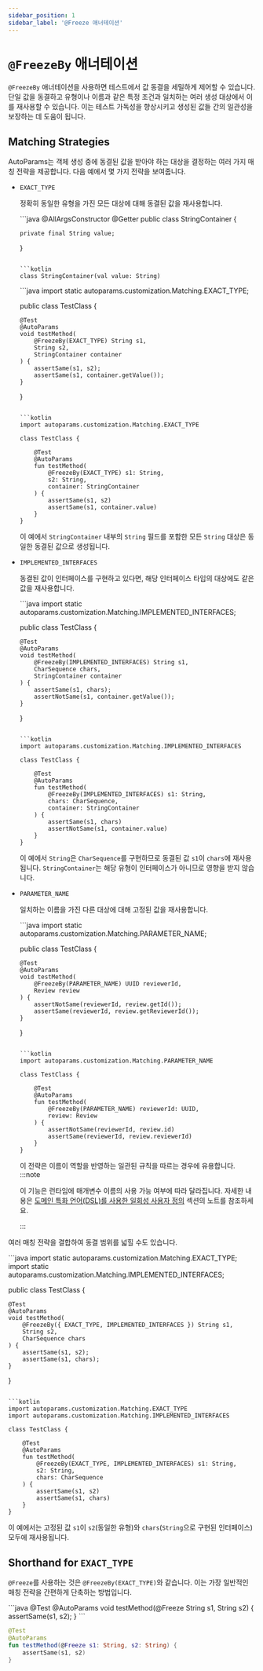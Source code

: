 ```yaml
---
sidebar_position: 1
sidebar_label: '@Freeze 애너테이션'
---
```



# `@FreezeBy` 애너테이션

`@FreezeBy` 애너테이션을 사용하면 테스트에서 값 동결을 세밀하게 제어할 수 있습니다. 단일 값을 동결하고 유형이나 이름과 같은 특정 조건과 일치하는 여러 생성 대상에서 이를 재사용할 수 있습니다. 이는 테스트 가독성을 향상시키고 생성된 값들 간의 일관성을 보장하는 데 도움이 됩니다.

## Matching Strategies

AutoParams는 객체 생성 중에 동결된 값을 받아야 하는 대상을 결정하는 여러 가지 매칭 전략을 제공합니다. 다음 예에서 몇 가지 전략을 보여줍니다.

- `EXACT_TYPE`

  정확히 동일한 유형을 가진 모든 대상에 대해 동결된 값을 재사용합니다.

  <JavaKotlinCodeBlock>
  ```java
  @AllArgsConstructor
  @Getter
  public class StringContainer {

      private final String value;
  }
  ```

  ```kotlin
  class StringContainer(val value: String)
  ```
  </JavaKotlinCodeBlock>

  <JavaKotlinCodeBlock>
  ```java
  import static autoparams.customization.Matching.EXACT_TYPE;

  public class TestClass {

      @Test
      @AutoParams
      void testMethod(
          @FreezeBy(EXACT_TYPE) String s1,
          String s2,
          StringContainer container
      ) {
          assertSame(s1, s2);
          assertSame(s1, container.getValue());
      }
  }
  ```

  ```kotlin
  import autoparams.customization.Matching.EXACT_TYPE

  class TestClass {

      @Test
      @AutoParams
      fun testMethod(
          @FreezeBy(EXACT_TYPE) s1: String,
          s2: String,
          container: StringContainer
      ) {
          assertSame(s1, s2)
          assertSame(s1, container.value)
      }
  }
  ```
  </JavaKotlinCodeBlock>

  이 예에서 `StringContainer` 내부의 `String` 필드를 포함한 모든 `String` 대상은 동일한 동결된 값으로 생성됩니다.

- `IMPLEMENTED_INTERFACES`

  동결된 값이 인터페이스를 구현하고 있다면, 해당 인터페이스 타입의 대상에도 같은 값을 재사용합니다.

  <JavaKotlinCodeBlock>
  ```java
  import static autoparams.customization.Matching.IMPLEMENTED_INTERFACES;

  public class TestClass {

      @Test
      @AutoParams
      void testMethod(
          @FreezeBy(IMPLEMENTED_INTERFACES) String s1,
          CharSequence chars,
          StringContainer container
      ) {
          assertSame(s1, chars);
          assertNotSame(s1, container.getValue());
      }
  }
  ```

  ```kotlin
  import autoparams.customization.Matching.IMPLEMENTED_INTERFACES

  class TestClass {

      @Test
      @AutoParams
      fun testMethod(
          @FreezeBy(IMPLEMENTED_INTERFACES) s1: String,
          chars: CharSequence,
          container: StringContainer
      ) {
          assertSame(s1, chars)
          assertNotSame(s1, container.value)
      }
  }
  ```
  </JavaKotlinCodeBlock>

  이 예에서 `String`은 `CharSequence`를 구현하므로 동결된 값 `s1`이 `chars`에 재사용됩니다. `StringContainer`는 해당 유형이 인터페이스가 아니므로 영향을 받지 않습니다.

- `PARAMETER_NAME`

  일치하는 이름을 가진 다른 대상에 대해 고정된 값을 재사용합니다.

  <JavaKotlinCodeBlock>
  ```java
  import static autoparams.customization.Matching.PARAMETER_NAME;

  public class TestClass {

      @Test
      @AutoParams
      void testMethod(
          @FreezeBy(PARAMETER_NAME) UUID reviewerId,
          Review review
      ) {
          assertNotSame(reviewerId, review.getId());
          assertSame(reviewerId, review.getReviewerId());
      }
  }
  ```

  ```kotlin
  import autoparams.customization.Matching.PARAMETER_NAME

  class TestClass {

      @Test
      @AutoParams
      fun testMethod(
          @FreezeBy(PARAMETER_NAME) reviewerId: UUID,
          review: Review
      ) {
          assertNotSame(reviewerId, review.id)
          assertSame(reviewerId, review.reviewerId)
      }
  }
  ```
  </JavaKotlinCodeBlock>

  이 전략은 이름이 역할을 반영하는 일관된 규칙을 따르는 경우에 유용합니다.
  <br/>
  :::note

  이 기능은 런타임에 매개변수 이름의 사용 가능 여부에 따라 달라집니다. 자세한 내용은 [도메인 특화 언어(DSL)를 사용한 일회성 사용자 정의](./customization#customization-dsl) 섹션의 노트를 참조하세요.

  :::

여러 매칭 전략을 결합하여 동결 범위를 넓힐 수도 있습니다.

<JavaKotlinCodeBlock>
```java
import static autoparams.customization.Matching.EXACT_TYPE;
import static autoparams.customization.Matching.IMPLEMENTED_INTERFACES;

public class TestClass {

    @Test
    @AutoParams
    void testMethod(
        @FreezeBy({ EXACT_TYPE, IMPLEMENTED_INTERFACES }) String s1,
        String s2,
        CharSequence chars
    ) {
        assertSame(s1, s2);
        assertSame(s1, chars);
    }
}
```

```kotlin
import autoparams.customization.Matching.EXACT_TYPE
import autoparams.customization.Matching.IMPLEMENTED_INTERFACES

class TestClass {

    @Test
    @AutoParams
    fun testMethod(
        @FreezeBy(EXACT_TYPE, IMPLEMENTED_INTERFACES) s1: String,
        s2: String,
        chars: CharSequence
    ) {
        assertSame(s1, s2)
        assertSame(s1, chars)
    }
}
```
</JavaKotlinCodeBlock>

이 예에서는 고정된 값 `s1`이 `s2`(동일한 유형)와 `chars`(`String`으로 구현된 인터페이스) 모두에 재사용됩니다.

## Shorthand for `EXACT_TYPE`

`@Freeze`를 사용하는 것은 `@FreezeBy(EXACT_TYPE)`와 같습니다. 이는 가장 일반적인 매칭 전략을 간편하게 단축하는 방법입니다.

<JavaKotlinCodeBlock>
```java
@Test
@AutoParams
void testMethod(@Freeze String s1, String s2) {
    assertSame(s1, s2);
}
```

```kotlin
@Test
@AutoParams
fun testMethod(@Freeze s1: String, s2: String) {
    assertSame(s1, s2)
}
```
</JavaKotlinCodeBlock>
